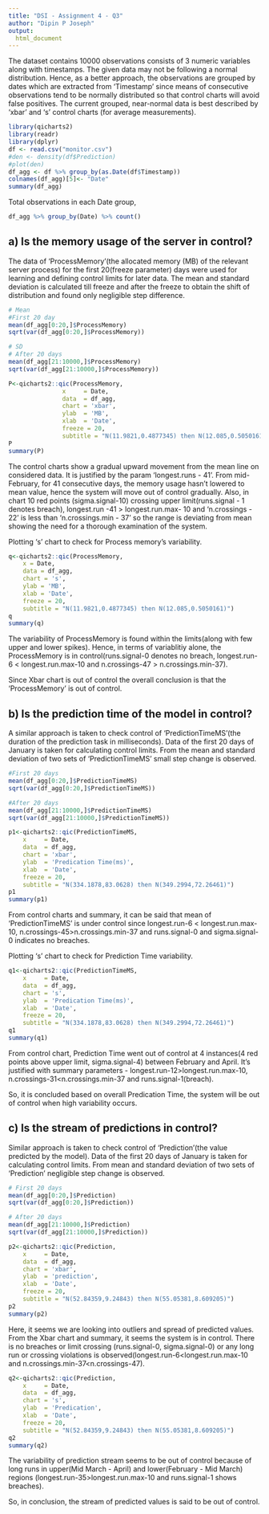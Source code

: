 ```yaml
---
title: "DSI - Assignment 4 - Q3"
author: "Dipin P Joseph"
output:
  html_document
---
```


The dataset contains 10000 observations consists of 3 numeric variables along with timestamps. The given data may not be following a normal distribution. Hence, as a better approach, the observations are grouped by dates which are extracted from ‘Timestamp’ since means of consecutive observations tend to be normally distributed so that control charts will avoid false positives. The current grouped, near-normal data is best described by ‘xbar’ and ‘s’ control charts (for average measurements).

```r
library(qicharts2)
library(readr)
library(dplyr)
df <- read.csv("monitor.csv")
#den <- density(df$Prediction)
#plot(den)
df_agg <- df %>% group_by(as.Date(df$Timestamp)) 
colnames(df_agg)[5]<- "Date"
summary(df_agg)

```
Total observations in each Date group,

```r
df_agg %>% group_by(Date) %>% count()
```
## a) Is the memory usage of the server in control?

The data of 'ProcessMemory'(the allocated memory (MB) of the relevant server process) for the first 20(freeze parameter) days were used for learning and defining control limits for later data.
The mean and standard deviation is calculated till freeze and after the freeze to obtain the shift of distribution and found only negligible step difference.

```r
# Mean
#First 20 day
mean(df_agg[0:20,]$ProcessMemory) 
sqrt(var(df_agg[0:20,]$ProcessMemory))

# SD
# After 20 days
mean(df_agg[21:10000,]$ProcessMemory)
sqrt(var(df_agg[21:10000,]$ProcessMemory))

```


```r

P<-qicharts2::qic(ProcessMemory, 
               x     = Date, 
               data  = df_agg,
               chart = 'xbar',
               ylab  = 'MB',
               xlab  = 'Date',
               freeze = 20,
               subtitle = "N(11.9821,0.4877345) then N(12.085,0.5050161)")
P
summary(P)


```

The control charts show a gradual upward movement from the mean line on considered data. It is justified by the param 'longest.runs - 41'. From mid-February, for 41 consecutive days, the memory usage hasn't lowered to mean value, hence the system will move out of control gradually. Also, in chart 10 red points (sigma.signal-10) crossing upper limit(runs.signal - 1 denotes breach), longest.run -41 > longest.run.max- 10 and 'n.crossings - 22' is less than 'n.crossings.min - 37' so the range is deviating from mean showing the need for a thorough examination of the system.

Plotting 's' chart to check for Process memory's variability.
```r
q<-qicharts2::qic(ProcessMemory, 
    x = Date, 
    data = df_agg,
    chart = 's',
    ylab = 'MB',
    xlab = 'Date',
    freeze = 20,
    subtitle = "N(11.9821,0.4877345) then N(12.085,0.5050161)")
q
summary(q)
```

The variability of ProcessMemory is found within the limits(along with few upper and lower spikes). Hence, in terms of variablitiy alone, the ProcessMemory is in control(runs.signal-0 denotes no breach, longest.run-6 < longest.run.max-10 and n.crossings-47 > n.crossings.min-37).

Since Xbar chart is out of control the overall conclusion is that the 'ProcessMemory' is out of control.

## b) Is the prediction time of the model in control?

A similar approach is taken to check control of 'PredictionTimeMS'(the duration of the prediction task in milliseconds). Data of the first 20 days of January is taken for calculating control limits. From the mean and standard deviation of two sets of 'PredictionTimeMS' small step change is observed.
```r

#First 20 days
mean(df_agg[0:20,]$PredictionTimeMS) 
sqrt(var(df_agg[0:20,]$PredictionTimeMS))

#After 20 days
mean(df_agg[21:10000,]$PredictionTimeMS)
sqrt(var(df_agg[21:10000,]$PredictionTimeMS))

p1<-qicharts2::qic(PredictionTimeMS, 
    x     = Date, 
    data  = df_agg,
    chart = 'xbar',
    ylab  = 'Predication Time(ms)',
    xlab  = 'Date',
    freeze = 20,
    subtitle = "N(334.1878,83.0628) then N(349.2994,72.26461)")
p1
summary(p1)
```

From control charts and summary, it can be said that mean of 'PredictionTimeMS' is under control since longest.run-6 < longest.run.max-10, n.crossings-45>n.crossings.min-37 and runs.signal-0 and sigma.signal-0 indicates no breaches.

Plotting 's' chart to check for Prediction Time variability.

```r

q1<-qicharts2::qic(PredictionTimeMS, 
    x     = Date, 
    data  = df_agg,
    chart = 's',
    ylab  = 'Predication Time(ms)',
    xlab  = 'Date',
    freeze = 20,
    subtitle = "N(334.1878,83.0628) then N(349.2994,72.26461)")
q1
summary(q1)
```

From control chart, Prediction Time went out of control at 4 instances(4 red points above upper limit, sigma.signal-4) between February and April. It's justified with summary parameters - longest.run-12>longest.run.max-10, n.crossings-31<n.crossings.min-37 and runs.signal-1(breach).

So, it is concluded based on overall Predication Time, the system will be out of control when high variability occurs.

## c) Is the stream of predictions in control?

Similar approach is taken to check control of 'Prediction'(the value predicted by the model). Data of the first 20 days of January is taken for calculating control limits. From mean and standard deviation of two sets of 'Prediction' negligible step change is observed.

```r

# First 20 days
mean(df_agg[0:20,]$Prediction) 
sqrt(var(df_agg[0:20,]$Prediction))

# After 20 days
mean(df_agg[21:10000,]$Prediction)
sqrt(var(df_agg[21:10000,]$Prediction))

p2<-qicharts2::qic(Prediction, 
    x     = Date, 
    data  = df_agg,
    chart = 'xbar',
    ylab  = 'prediction',
    xlab  = 'Date',
    freeze = 20,
    subtitle = "N(52.84359,9.24843) then N(55.05381,8.609205)")
p2
summary(p2)
```

Here, it seems we are looking into outliers and spread of predicted values. From the Xbar chart and summary, it seems the system is in control. There is no breaches or limit crossing (runs.signal-0, sigma.signal-0) or any long run or crossing violations is observed(longest.run-6<longest.run.max-10 and n.crossings.min-37<n.crossings-47).

```r

q2<-qicharts2::qic(Prediction, 
    x     = Date, 
    data  = df_agg,
    chart = 's',
    ylab  = 'Predication',
    xlab  = 'Date',
    freeze = 20,
    subtitle = "N(52.84359,9.24843) then N(55.05381,8.609205)")
q2
summary(q2)
```

The variability of prediction stream seems to be out of control because of long runs in upper(Mid March - April) and lower(February - Mid March) regions (longest.run-35>longest.run.max-10 and runs.signal-1 shows breaches). 

So, in conclusion, the stream of predicted values is said to be out of control.
